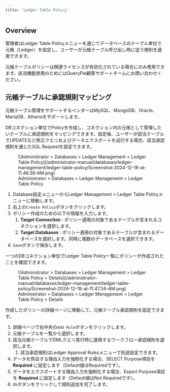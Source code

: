 ```yaml
---
title: 'Ledger Table Policy'
---
```



## Overview

管理者はLedger Table Policyメニューを通じてデータベースのテーブル単位で元帳（Ledger）を設定し、ユーザーが元帳テーブル呼び出し時に従う規則を適用できます。

<Callout type="important">
元帳テーブルポリシーは関連ライセンスが有効化されている場合にのみ使用できます。該当機能使用のためにはQueryPie顧客サポートチームにお問い合わせください。
</Callout>

## 元帳テーブルに承認規則マッピング

<Callout type="info">
元帳テーブル管理をサポートするベンダーはMySQL、MongoDB、Oracle、MariaDB、Athenaをサポートします。
</Callout>

DBコネクション単位でPolicyを作成し、コネクション内の元帳として管理したいテーブルに承認規則をマッピングできます。設定後、ユーザーが該当テーブルでUPDATEなど修正クエリおよびデータエクスポートを試行する場合、該当承認規則を通じたSQL Requestを設定できます。

<figure data-layout="center" data-align="center">
![Administrator &gt; Databases &gt; Ledger Management &gt; Ledger Table Policy](/administrator-manual/databases/ledger-management/ledger-table-policy/Screenshot-2024-12-18-at-11.46.38-AM.png)
<figcaption>
Administrator &gt; Databases &gt; Ledger Management &gt; Ledger Table Policy
</figcaption>
</figure>

1. Database設定メニューからLedger Management &gt; Ledger Table Policyメニューに移動します。
2. 右上の`Create Policy`ボタンをクリックします。
3. ポリシー作成のための以下の情報を入力します。
    1.  **Target Connection**  : ポリシー適用の対象であるテーブルが含まれるコネクションを選択します。
    2.  **Target Databases**  : ポリシー適用の対象であるテーブルが含まれるデータベースを選択します。同時に複数のデータベースを選択できます。
4. `Save`ボタンで保存します。

一つのDBコネクション単位でLedger Table Policy一覧にポリシーが作成されたことを確認できます。

<figure data-layout="center" data-align="center">
![Administrator &gt; Databases &gt; Ledger Management &gt; Ledger Table Policy &gt; Details](/administrator-manual/databases/ledger-management/ledger-table-policy/Screenshot-2024-12-18-at-11.47.34-AM.png)
<figcaption>
Administrator &gt; Databases &gt; Ledger Management &gt; Ledger Table Policy &gt; Details
</figcaption>
</figure>

作成したポリシーの詳細ページに移動して、元帳テーブル承認規則を設定できます。

1. 詳細ページで右中央の`Add Rule`ボタンをクリックします。
2. 元帳テーブルを一覧から選択します。
3. 該当元帳テーブルでDMLクエリ実行時に適用するワークフロー承認規則を選択します。
    1. 該当承認規則はLedger Approval Rulesメニューで別途設定できます。
4. データを照会する理由入力を強制化する場合、SELECT Purpose項目を  **Required**  に設定します（Default値はRequiredです）。
5. データをエクスポートする理由入力を強制化する場合、Export Purpose項目を  **Required** に設定します（Default値はNot Requiredです）。 
6. `Ok`ボタンをクリックして規則追加を完了します。
